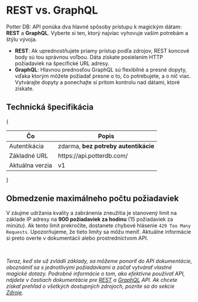 
# REST vs. GraphQL

Potter DB: API ponúka dva hlavné spôsoby prístupu k magickým dátam: **REST** a **GraphQL**. Vyberte si ten, ktorý najviac vyhovuje vašim potrebám a štýlu vývoja.
- **REST**: Ak uprednostňujete priamy prístup podľa zdrojov, REST koncové body sú tou správnou voľbou. Dáta získate posielaním HTTP požiadaviek na špecifické URL adresy.
- **GraphQL**: Hlavnou prednosťou GraphQL sú flexibilné a presné dopyty, vďaka ktorým môžete požiadať presne o to, čo potrebujete, a o nič viac. Vytvárajte dopyty a ponechajte si pritom kontrolu nad dátami, ktoré získate.

## Technická špecifikácia
{
<table>
  <thead>
    <tr>
      <th>Čo</th>
      <th>Popis</th>
    </tr>
  </thead>
  <tbody>
    <tr>
      <td>Autentikácia</td>
      <td>zdarma, <b>bez potreby autentikácie</b></td>
    </tr>
    <tr>
      <td>Základné URL</td>
      <td>
        https://api.potterdb.com/
      </td>
    </tr>
    <tr>
      <td>Aktuálna verzia</td>
      <td>v1</td>
    </tr>
  </tbody>
</table>
}

## Obmedzenie maximálneho počtu požiadaviek

V záujme udržania kvality a zabránenia zneužitia je stanovený limit na základe IP adresy na **900 požiadaviek za hodinu** (15 požiadaviek za minútu). Ak tento limit prekročíte, dostanete chybové hlásenie `429 Too Many Requests`.
Upozorňujeme, že tieto limity sa môžu meniť. Aktuálne informácie si preto overte v dokumentácii alebo prostredníctvom API.

<br />

_Teraz, keď ste už zvládli základy, sa môžeme ponoriť do API dokumentácie, oboznámiť sa s jednotlivými požiadavkami a začať vytvárať vlastné magické dotazy. Podrobné informácie o tom, ako efektívne používať API, nájdete v častiach dokumentácie pre [REST](/apis/rest) a [GraphQL](apis/graphql) API. Ak chcete získať prehľad o všetkých dostupných zdrojoch, pozrite sa do sekcie [Zdroje](/resources)._
